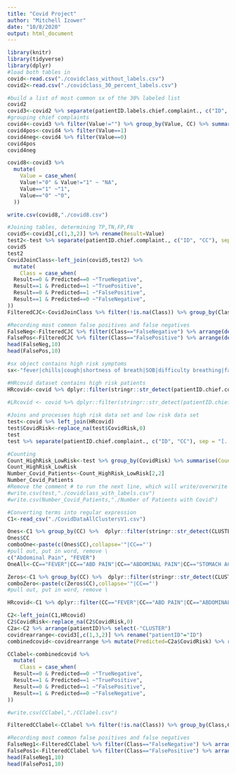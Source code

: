 ```yaml
---
title: "Covid Project"
author: "Mitchell Izower"
date: "10/8/2020"
output: html_document
---
```


```r
library(knitr)    
library(tidyverse) 
library(dplyr)
#load both tables in
covid<-read.csv("./covidclass_without_labels.csv")
covid2<-read.csv("./covidclass_30_percent_labels.csv")
```

```r
#build a list of most common sx of the 30% labeled list
covid2
covid3<-covid2 %>% separate(patientID.labels.chief.complaint., c("ID", "Value", "CC"), sep = "[.|]")
#grouping chief complaints
covid4<-covid3 %>% filter(Value!="") %>% group_by(Value, CC) %>% summarise(Count=n()) %>% ungroup() %>% arrange(desc(Count))
covid4pos<-covid4 %>% filter(Value==1)
covid4neg<-covid4 %>% filter(Value==0)
covid4pos
covid4neg

covid8<-covid3 %>% 
  mutate(
    Value = case_when(
    Value!="0" & Value!="1" ~ "NA",
    Value=="1" ~"1",
    Value=="0" ~"0",
  ))

write.csv(covid8,"./covid8.csv")
```

```r
#Joining tables, determining TP,TN,FP,FN
covid5<-covid3[,c(1,3,2)] %>% rename(Result=Value)
test2<-test %>% separate(patientID.chief.complaint., c("ID", "CC"), sep = "[.|]") %>% rename(Predicted=CovidRisk)
covid5
test2
CovidJoinClass<-left_join(covid5,test2) %>% 
  mutate(
    Class = case_when(
  Result==0 & Predicted==0 ~"TrueNegative",
  Result==1 & Predicted==1 ~"TruePositive",
  Result==0 & Predicted==1 ~"FalsePositive",
  Result==1 & Predicted==0 ~"FalseNegative",
))
FilteredCJC<-CovidJoinClass %>% filter(!is.na(Class)) %>% group_by(Class,CC) %>% summarise(Count=n()) %>% ungroup()

#Recording most common false positives and false negatives
FalseNeg<-FilteredCJC %>% filter(Class=="FalseNegative") %>% arrange(desc(Count))
FalsePos<-FilteredCJC %>% filter(Class=="FalsePositive") %>% arrange(desc(Count))
head(FalseNeg,10)
head(FalsePos,10)

```

```r
#sx object contains high risk symptoms
sx<-"fever|chills|cough|shortness of breath|SOB|difficulty breathing|fatigue|muscle aches|body aches|headache|loss of taste|loss of smell|sore throat|congestion|runny nose|nausea|vomiting|diarrhea|trouble breathing|chest pain|confusion|somnolence|blu.|abdominal pain|GI s.|dyspnea|.covid."

#HRcovid dataset contains high risk patients
HRcovid<-covid %>% dplyr::filter(stringr::str_detect(patientID.chief.complaint., regex(sx,ignore_case = TRUE))==TRUE) %>% mutate(CovidRisk=1) 

#LRcovid <- covid %>% dplyr::filter(stringr::str_detect(patientID.chief.complaint., regex(sx,ignore_case = TRUE))==FALSE) %>% mutate(CovidRisk=0) 
  
#Joins and processes high risk data set and low risk data set
test<-covid %>% left_join(HRcovid)
test$CovidRisk<-replace_na(test$CovidRisk,0)
test
test %>% separate(patientID.chief.complaint., c("ID", "CC"), sep = "[.|]")

#Counting
Count_HighRisk_LowRisk<-test %>% group_by(CovidRisk) %>% summarise(Count=n()) %>% ungroup()
Count_HighRisk_LowRisk
Number_Covid_Patients<-Count_HighRisk_LowRisk[2,2]
Number_Covid_Patients
#Remove the comment # to run the next line, which will write/overwrite the output table
#write.csv(test,"./covidclass_with_labels.csv")
#write.csv(Number_Covid_Patients,"./Number of Patients with Covid")
```

```r
#Converting terms into regular expression
C1<-read_csv("./CovidDataAllClustersV1.csv") 

Ones<-C1 %>% group_by(CC) %>%  dplyr::filter(stringr::str_detect(CLUSTER, regex("1.",ignore_case = TRUE))==TRUE) %>% summarise(count=n()) %>% arrange(desc(count))
Ones$CC 
comboOne<-paste(c(Ones$CC),collapse='"|CC=="')
#pull out, put in word, remove \
c("Abdominal Pain", "FEVER")
OneAll<-CC=="FEVER"|CC=="ABD PAIN"|CC=="ABDOMINAL PAIN"|CC=="STOMACH ACHE"|CC=="COUGH"|CC=="SHORTNESS OF BREATH"|CC=="SOB - SHORTNESS OF BREATH"|CC=="DYSPNEA"|CC=="CP - CHEST PAIN"|CC=="CHEST PRESSURE"|CC=="CHEST PAIN"|CC=="AMS - ALTERED MENTAL STATUS"|CC=="ALTERED MENTAL STATUS"|CC=="CHEST TIGHTNESS"|CC=="STOMACHACHE"|CC=="DIARRHEA"|CC=="FEVERS"|CC=="ABDO PAIN"|CC=="CONFUSION"|CC=="BODY ACHES"|CC=="SOB"|CC=="COUGH/CONGESTION"|CC=="HEADACHE"|CC=="N/V"|CC=="SHORT OF BREATHE"|CC=="DYSPNEA ON EXERTION"|CC=="NAUSEA AND VOMITING"|CC=="SHORT OF BREATH"|CC=="HA - HEADACHE"|CC=="FLU-LIKE SYMPTOMS"|CC=="NAUSEA"|CC=="CHEST PAIN (NONCARDIAC FEATURES)"|CC=="DOE - DYSPNEA ON EXERTION"|CC=="ILI"|CC=="S/P CHEST PAIN"|CC=="EPIGASTRIC PAIN"|CC=="CHILLS"|CC=="DYPNEA"|CC=="S/P CP"|CC=="C/P"|CC=="RESPIRATORY DISTRESS"|CC=="CHEST PAINS"|CC=="CHEST PAIN (CARDIAC FEATURES)"|CC=="CONFUSED"|CC=="HYPOXEMIA"|CC=="AGITATED"|CC=="I L I"|CC=="ILI - INFLUENZE LIKE ILLNESS"|CC=="N/V/D"|CC=="THROAT PAIN"|CC=="CP"|CC=="FATIGUE"|CC=="INFLUENZA LIKE ILLNESS"|CC=="LOWER ABDOMINAL PAIN"|CC=="HYPOXIA"|CC=="TIREDNESS"|CC=="AGITATION"|CC=="NAUSEA VOMITING DIARRHEA"|CC=="LOW PULSE OX"|CC=="RLQ PAIN"|CC=="RIGHT UPPER QUADRANT PAIN"|CC=="SORE THROAT"|CC=="DOE"|CC=="HALLUCINATIONS"|CC=="RUQ PAIN"|CC=="ASTHMA EXACERBATION"|CC=="HYPOXIC"|CC=="RIGHT LOWER QUADRANT PAIN"|CC=="RUQ ABD PAIN"|CC=="BODY ACHE"|CC=="Epigastric pain"|CC=="DIFFICULTY BREATHING"|CC=="Fatigue"|CC=="RLQ ABD PAIN"|CC=="RLQ ABDOMINAL PAIN"|CC=="DEHYDRATION"|CC=="H/A"|CC=="HEADACHES"|CC=="LLQ ABDOMINAL PAIN"|CC=="Agitation"|CC=="ALTERED M/S"|CC=="BODYACHES"|CC=="BRADYCARDIA"|CC=="CHILL"|CC=="DIAHRREA"|CC=="LEFT LOWER QUADRANT PAIN"|CC=="VOMITING AND/OR NAUSEA"|CC=="ALERTED MENTAL STATUS"|CC=="ALTER MENTAL STATUS"|CC=="AMS"|CC=="CHANGE MS"|CC=="DECREASED PO INTAKE"|CC=="HEMOPTYSIS"|CC=="N&V"|CC=="NVD"|CC=="RIGHT SIDED ABDOMINAL PAIN"|CC=="UPPER ABDOMINAL PAIN"|CC=="ALT MS"|CC=="ALTERED MS"|CC=="CARDIAC ARREST"|CC=="LLQ ABD PAIN"|CC=="MENTAL STATUS CHANGES"|CC=="PNEUMONIA"|CC=="RESP DISTRESS"|CC=="RUQ ABDOMINAL PAIN"|CC=="CHANGE IN MS"|CC=="DIARRHOEA"|CC=="DVT"|CC=="FRANK BLOOD IN SPUTUM"|CC=="NAUSEA VOMITING"|CC=="NAUSEA/VOMITING"|CC=="PE"|CC=="VOMITING"|CC=="Difficulty breathing"|CC=="HA"|CC=="HALLUCINATING"|CC=="Hemoptysis"|CC=="Left sided abdominal pain"|CC=="LEFT SIDED ABDOMINAL PAIN"|CC=="LUQ abd pain"|CC=="MS CHANGE"|CC=="PRODUCTIVE COUGH"|CC=="PULMONARY EMBOLISM"|CC=="RIGHT SIDED ABD PAIN"|CC=="ALT MENTAL STATUS"|CC=="Anorexia"|CC=="ANOREXIA"|CC=="Bradycardia"|CC=="Cardiac arrest"|CC=="CONGESTED NOSE"|CC=="Dehydration"|CC=="HEAD ACHE"|CC=="L CHEST PAIN"|CC=="LOW ABD PAIN"|CC=="LUQ ABDOMINAL PAIN"|CC=="PLEURITIC CHEST PAIN"|CC=="Productive cough"|CC=="R CP - CHEST PAIN"|CC=="R SIDE ABD PAIN"|CC=="SORETHROAT"|CC=="VOMITTING"|CC=="ASTHMA"|CC=="CENTRAL ABDOMINAL PAIN"|CC=="Decreased PO intake"|CC=="DECREASED URINE OUTPUT"|CC=="DIARHHEA"|CC=="ELEVATED WBC"|CC=="INTUBATED"|CC=="L CHEST PRESSURE"|CC=="L CHEST TIGHTNESS"|CC=="LLE DVT"|CC=="LOWER ABD PAIN"|CC=="POSITIVE D-DIMER"|CC=="POSITIVE DVT"|CC=="POSITIVE PE"|CC=="POSITIVE PNA"|CC=="R CHEST PAIN"|CC=="R HA - HEADACHE"|CC=="R SIDED ABD PAIN"|CC=="R WRIST PAIN"|CC=="S/P CARDIAC ARREST"|CC=="STUFFED-UP NOSE"

Zeros<-C1 %>% group_by(CC) %>%  dplyr::filter(stringr::str_detect(CLUSTER, regex("0.",ignore_case = TRUE))==TRUE) %>% summarise(count=n()) %>% arrange(desc(count))
comboZero<-paste(c(Zeros$CC),collapse='"|CC=="') 
#pull out, put in word, remove \

HRcovid<-C1 %>% dplyr::filter(CC=="FEVER"|CC=="ABD PAIN"|CC=="ABDOMINAL PAIN"|CC=="STOMACH ACHE"|CC=="COUGH"|CC=="SHORTNESS OF BREATH"|CC=="SOB - SHORTNESS OF BREATH"|CC=="DYSPNEA"|CC=="CP - CHEST PAIN"|CC=="CHEST PRESSURE"|CC=="CHEST PAIN"|CC=="AMS - ALTERED MENTAL STATUS"|CC=="ALTERED MENTAL STATUS"|CC=="CHEST TIGHTNESS"|CC=="STOMACHACHE"|CC=="DIARRHEA"|CC=="FEVERS"|CC=="ABDO PAIN"|CC=="CONFUSION"|CC=="BODY ACHES"|CC=="SOB"|CC=="COUGH/CONGESTION"|CC=="HEADACHE"|CC=="N/V"|CC=="SHORT OF BREATHE"|CC=="DYSPNEA ON EXERTION"|CC=="NAUSEA AND VOMITING"|CC=="SHORT OF BREATH"|CC=="HA - HEADACHE"|CC=="FLU-LIKE SYMPTOMS"|CC=="NAUSEA"|CC=="CHEST PAIN (NONCARDIAC FEATURES)"|CC=="DOE - DYSPNEA ON EXERTION"|CC=="ILI"|CC=="S/P CHEST PAIN"|CC=="EPIGASTRIC PAIN"|CC=="CHILLS"|CC=="DYPNEA"|CC=="S/P CP"|CC=="C/P"|CC=="RESPIRATORY DISTRESS"|CC=="CHEST PAINS"|CC=="CHEST PAIN (CARDIAC FEATURES)"|CC=="CONFUSED"|CC=="HYPOXEMIA"|CC=="AGITATED"|CC=="I L I"|CC=="ILI - INFLUENZE LIKE ILLNESS"|CC=="N/V/D"|CC=="THROAT PAIN"|CC=="CP"|CC=="FATIGUE"|CC=="INFLUENZA LIKE ILLNESS"|CC=="LOWER ABDOMINAL PAIN"|CC=="HYPOXIA"|CC=="TIREDNESS"|CC=="AGITATION"|CC=="NAUSEA VOMITING DIARRHEA"|CC=="LOW PULSE OX"|CC=="RLQ PAIN"|CC=="RIGHT UPPER QUADRANT PAIN"|CC=="SORE THROAT"|CC=="DOE"|CC=="HALLUCINATIONS"|CC=="RUQ PAIN"|CC=="ASTHMA EXACERBATION"|CC=="HYPOXIC"|CC=="RIGHT LOWER QUADRANT PAIN"|CC=="RUQ ABD PAIN"|CC=="BODY ACHE"|CC=="Epigastric pain"|CC=="DIFFICULTY BREATHING"|CC=="Fatigue"|CC=="RLQ ABD PAIN"|CC=="RLQ ABDOMINAL PAIN"|CC=="DEHYDRATION"|CC=="H/A"|CC=="HEADACHES"|CC=="LLQ ABDOMINAL PAIN"|CC=="Agitation"|CC=="ALTERED M/S"|CC=="BODYACHES"|CC=="BRADYCARDIA"|CC=="CHILL"|CC=="DIAHRREA"|CC=="LEFT LOWER QUADRANT PAIN"|CC=="VOMITING AND/OR NAUSEA"|CC=="ALERTED MENTAL STATUS"|CC=="ALTER MENTAL STATUS"|CC=="AMS"|CC=="CHANGE MS"|CC=="DECREASED PO INTAKE"|CC=="HEMOPTYSIS"|CC=="N&V"|CC=="NVD"|CC=="RIGHT SIDED ABDOMINAL PAIN"|CC=="UPPER ABDOMINAL PAIN"|CC=="ALT MS"|CC=="ALTERED MS"|CC=="CARDIAC ARREST"|CC=="LLQ ABD PAIN"|CC=="MENTAL STATUS CHANGES"|CC=="PNEUMONIA"|CC=="RESP DISTRESS"|CC=="RUQ ABDOMINAL PAIN"|CC=="CHANGE IN MS"|CC=="DIARRHOEA"|CC=="DVT"|CC=="FRANK BLOOD IN SPUTUM"|CC=="NAUSEA VOMITING"|CC=="NAUSEA/VOMITING"|CC=="PE"|CC=="VOMITING"|CC=="Difficulty breathing"|CC=="HA"|CC=="HALLUCINATING"|CC=="Hemoptysis"|CC=="Left sided abdominal pain"|CC=="LEFT SIDED ABDOMINAL PAIN"|CC=="LUQ abd pain"|CC=="MS CHANGE"|CC=="PRODUCTIVE COUGH"|CC=="PULMONARY EMBOLISM"|CC=="RIGHT SIDED ABD PAIN"|CC=="ALT MENTAL STATUS"|CC=="Anorexia"|CC=="ANOREXIA"|CC=="Bradycardia"|CC=="Cardiac arrest"|CC=="CONGESTED NOSE"|CC=="Dehydration"|CC=="HEAD ACHE"|CC=="L CHEST PAIN"|CC=="LOW ABD PAIN"|CC=="LUQ ABDOMINAL PAIN"|CC=="PLEURITIC CHEST PAIN"|CC=="Productive cough"|CC=="R CP - CHEST PAIN"|CC=="R SIDE ABD PAIN"|CC=="SORETHROAT"|CC=="VOMITTING"|CC=="ASTHMA"|CC=="CENTRAL ABDOMINAL PAIN"|CC=="Decreased PO intake"|CC=="DECREASED URINE OUTPUT"|CC=="DIARHHEA"|CC=="ELEVATED WBC"|CC=="INTUBATED"|CC=="L CHEST PRESSURE"|CC=="L CHEST TIGHTNESS"|CC=="LLE DVT"|CC=="LOWER ABD PAIN"|CC=="POSITIVE D-DIMER"|CC=="POSITIVE DVT"|CC=="POSITIVE PE"|CC=="POSITIVE PNA"|CC=="R CHEST PAIN"|CC=="R HA - HEADACHE"|CC=="R SIDED ABD PAIN"|CC=="S/P CARDIAC ARREST"|CC=="STUFFED-UP NOSE") %>% mutate(CovidRisk=1)

C2<-left_join(C1,HRcovid)
C2$CovidRisk<-replace_na(C2$CovidRisk,0)  
C2a<-C2 %>% arrange(patientID)%>% select(-"CLUSTER")
covidrearrange<-covid3[,c(1,3,2)] %>% rename("patientID"="ID") 
combinedcovid<-covidrearrange %>% mutate(Predicted=C2a$CovidRisk) %>% rename(Result=Value)

CClabel<-combinedcovid %>% 
  mutate(
    Class = case_when(
  Result==0 & Predicted==0 ~"TrueNegative",
  Result==1 & Predicted==1 ~"TruePositive",
  Result==0 & Predicted==1 ~"FalsePositive",
  Result==1 & Predicted==0 ~"FalseNegative",
))

#write.csv(CClabel,"./CClabel.csv")

FilteredCClabel<-CClabel %>% filter(!is.na(Class)) %>% group_by(Class,CC) %>% summarise(Count=n()) %>% ungroup()

#Recording most common false positives and false negatives
FalseNeg1<-FilteredCClabel %>% filter(Class=="FalseNegative") %>% arrange(desc(Count))
FalsePos1<-FilteredCClabel %>% filter(Class=="FalsePositive") %>% arrange(desc(Count))
head(FalseNeg1,10)
head(FalsePos1,10)

```
 